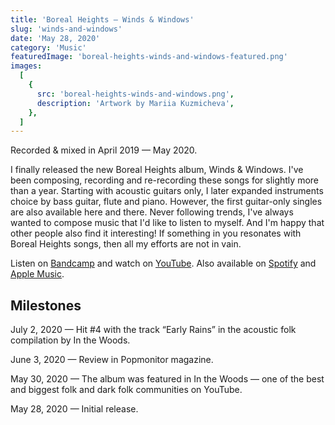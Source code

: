 ```yaml
---
title: 'Boreal Heights — Winds & Windows'
slug: 'winds-and-windows'
date: 'May 28, 2020'
category: 'Music'
featuredImage: 'boreal-heights-winds-and-windows-featured.png'
images:
  [
    {
      src: 'boreal-heights-winds-and-windows.png',
      description: 'Artwork by Mariia Kuzmicheva',
    },
  ]
---
```


Recorded & mixed in April 2019 — May 2020.

I finally released the new Boreal Heights album, Winds & Windows. I've been
composing, recording and re-recording these songs for slightly more than a year.
Starting with acoustic guitars only, I later expanded instruments choice by bass
guitar, flute and piano. However, the first guitar-only singles are also
available here and there. Never following trends, I've always wanted to compose
music that I'd like to listen to myself. And I'm happy that other people also
find it interesting! If something in you resonates with Boreal Heights songs,
then all my efforts are not in vain.

Listen on [Bandcamp](https://borealheights.bandcamp.com/music) and watch on
[YouTube](https://www.youtube.com/@eagrigorev). Also available on
[Spotify](https://open.spotify.com/artist/6sYGw9icM29bZlcTCyHY39) and
[Apple Music](https://music.apple.com/us/artist/boreal-heights/1465971446).

## Milestones

July 2, 2020 — Hit #4 with the track “Early Rains” in the acoustic folk
compilation by In the Woods.

June 3, 2020 — Review in Popmonitor magazine.

May 30, 2020 — The album was featured in In the Woods — one of the best and
biggest folk and dark folk communities on YouTube.

May 28, 2020 — Initial release.
